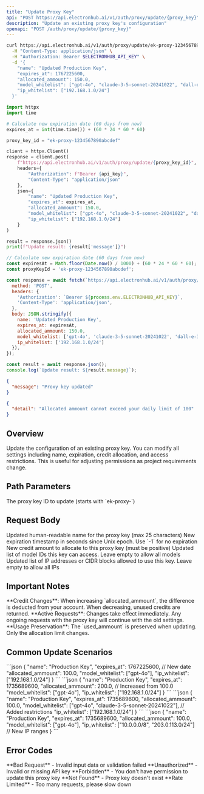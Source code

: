 ```yaml
---
title: "Update Proxy Key"
api: "POST https://api.electronhub.ai/v1/auth/proxy/update/{proxy_key}"
description: "Update an existing proxy key's configuration"
openapi: "POST /auth/proxy/update/{proxy_key}"
---
```




<RequestExample>

```bash cURL
curl https://api.electronhub.ai/v1/auth/proxy/update/ek-proxy-1234567890abcdef \
  -H "Content-Type: application/json" \
  -H "Authorization: Bearer $ELECTRONHUB_API_KEY" \
  -d '{
    "name": "Updated Production Key",
    "expires_at": 1767225600,
    "allocated_ammount": 150.0,
    "model_whitelist": ["gpt-4o", "claude-3-5-sonnet-20241022", "dall-e-3"],
    "ip_whitelist": ["192.168.1.0/24"]
  }'
```

```python Python
import httpx
import time

# Calculate new expiration date (60 days from now)
expires_at = int(time.time()) + (60 * 24 * 60 * 60)

proxy_key_id = "ek-proxy-1234567890abcdef"

client = httpx.Client()
response = client.post(
    f"https://api.electronhub.ai/v1/auth/proxy/update/{proxy_key_id}",
    headers={
        "Authorization": f"Bearer {api_key}",
        "Content-Type": "application/json"
    },
    json={
        "name": "Updated Production Key",
        "expires_at": expires_at,
        "allocated_ammount": 150.0,
        "model_whitelist": ["gpt-4o", "claude-3-5-sonnet-20241022", "dall-e-3"],
        "ip_whitelist": ["192.168.1.0/24"]
    }
)

result = response.json()
print(f"Update result: {result['message']}")
```

```javascript Node.js
// Calculate new expiration date (60 days from now)
const expiresAt = Math.floor(Date.now() / 1000) + (60 * 24 * 60 * 60);
const proxyKeyId = 'ek-proxy-1234567890abcdef';

const response = await fetch(`https://api.electronhub.ai/v1/auth/proxy/update/${proxyKeyId}`, {
  method: 'POST',
  headers: {
    'Authorization': `Bearer ${process.env.ELECTRONHUB_API_KEY}`,
    'Content-Type': 'application/json',
  },
  body: JSON.stringify({
    name: 'Updated Production Key',
    expires_at: expiresAt,
    allocated_ammount: 150.0,
    model_whitelist: ['gpt-4o', 'claude-3-5-sonnet-20241022', 'dall-e-3'],
    ip_whitelist: ['192.168.1.0/24']
  }),
});

const result = await response.json();
console.log(`Update result: ${result.message}`);
```

</RequestExample>

<ResponseExample>

```json Success Response
{
  "message": "Proxy key updated"
}
```

```json Error Response
{
  "detail": "Allocated ammount cannot exceed your daily limit of 100"
}
```

</ResponseExample>

## Overview

Update the configuration of an existing proxy key. You can modify all settings including name, expiration, credit allocation, and access restrictions. This is useful for adjusting permissions as project requirements change.

## Path Parameters

<ParamField path="proxy_key" type="string" required>
  The proxy key ID to update (starts with `ek-proxy-`)
</ParamField>

## Request Body

<ParamField body="name" type="string" required>
  Updated human-readable name for the proxy key (max 25 characters)
</ParamField>

<ParamField body="expires_at" type="integer" required>
  New expiration timestamp in seconds since Unix epoch. Use `-1` for no expiration
</ParamField>

<ParamField body="allocated_ammount" type="number" required>
  New credit amount to allocate to this proxy key (must be positive)
</ParamField>

<ParamField body="model_whitelist" type="array" optional>
  Updated list of model IDs this key can access. Leave empty to allow all models
</ParamField>

<ParamField body="ip_whitelist" type="array" optional>
  Updated list of IP addresses or CIDR blocks allowed to use this key. Leave empty to allow all IPs
</ParamField>

## Important Notes

<Warning>
**Credit Changes**: When increasing `allocated_ammount`, the difference is deducted from your account. When decreasing, unused credits are returned.
</Warning>

<Warning>
**Active Requests**: Changes take effect immediately. Any ongoing requests with the proxy key will continue with the old settings.
</Warning>

<Info>
**Usage Preservation**: The `used_ammount` is preserved when updating. Only the allocation limit changes.
</Info>

## Common Update Scenarios

<AccordionGroup>
  <Accordion title="Extend Expiration Date">
    ```json
    {
      "name": "Production Key",
      "expires_at": 1767225600,  // New date
      "allocated_ammount": 100.0,
      "model_whitelist": ["gpt-4o"],
      "ip_whitelist": ["192.168.1.0/24"]
    }
    ```
  </Accordion>
  
  <Accordion title="Increase Credit Limit">
    ```json
    {
      "name": "Production Key", 
      "expires_at": 1735689600,
      "allocated_ammount": 200.0,  // Increased from 100.0
      "model_whitelist": ["gpt-4o"],
      "ip_whitelist": ["192.168.1.0/24"]
    }
    ```
  </Accordion>
  
  <Accordion title="Add Model Restrictions">
    ```json
    {
      "name": "Production Key",
      "expires_at": 1735689600, 
      "allocated_ammount": 100.0,
      "model_whitelist": ["gpt-4o", "claude-3-5-sonnet-20241022"],  // Added restrictions
      "ip_whitelist": ["192.168.1.0/24"]
    }
    ```
  </Accordion>
  
  <Accordion title="Update IP Whitelist">
    ```json
    {
      "name": "Production Key",
      "expires_at": 1735689600,
      "allocated_ammount": 100.0, 
      "model_whitelist": ["gpt-4o"],
      "ip_whitelist": ["10.0.0.0/8", "203.0.113.0/24"]  // New IP ranges
    }
    ```
  </Accordion>
</AccordionGroup>

## Error Codes

<ResponseField name="400" type="error">
  **Bad Request** - Invalid input data or validation failed
</ResponseField>

<ResponseField name="401" type="error">
  **Unauthorized** - Invalid or missing API key
</ResponseField>

<ResponseField name="403" type="error">
  **Forbidden** - You don't have permission to update this proxy key
</ResponseField>

<ResponseField name="404" type="error">
  **Not Found** - Proxy key doesn't exist
</ResponseField>

<ResponseField name="429" type="error">
  **Rate Limited** - Too many requests, please slow down
</ResponseField> 